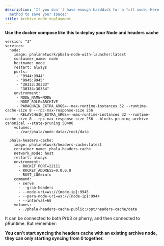 ```yaml
---
description: 'If you don''t have enough harddisk for a full node. Here is a deployment
  method to save your space:'
title: Archive node deployment
---
```



**Use the docker compose like this to deploy your Node and headers cache**

```docker
version: "3"
services:
  node:
    image: phalanetwork/phala-node-with-launcher:latest
    container_name: node
    hostname: node
    restart: always
    ports:
     - "9944:9944"
     - "9945:9945"
     - "30333:30333"
     - "30334:30334"
    environment:
     - NODE_NAME=NODE
     - NODE_ROLE=ARCHIVE
     - PARACHAIN_EXTRA_ARGS=--max-runtime-instances 32 --runtime-cache-size 8 --rpc-max-response-size 256
     - RELAYCHAIN_EXTRA_ARGS=--max-runtime-instances 32 --runtime-cache-size 8 --rpc-max-response-size 256 --blocks-pruning archive-canonical --state-pruning 50400
    volumes:
     - /var/phala/node-data:/root/data

  phala-headers-cache:
    image: phalanetwork/headers-cache:latest
    container_name: phala-headers-cache
    network_mode: host
    restart: always
    environment:
      - ROCKET_PORT=22111
      - ROCKET_ADDRESS=0.0.0.0
      - RUST_LOG=info
    command:
      - serve
      - --grab-headers
      - --node-uri=ws://{node-ip}:9945
      - --para-node-uri=ws://{node-ip}:9944
      - --interval=60
    volumes:
      - ./phala-headers-cache-public:/opt/headers-cache/data
```

It can be connected to both Prb3 or pherry, and then connected to pRuntime. But remember:

**You can't start syncing the headers cache with an existing archive node, they can only starting syncing from 0 together.**
